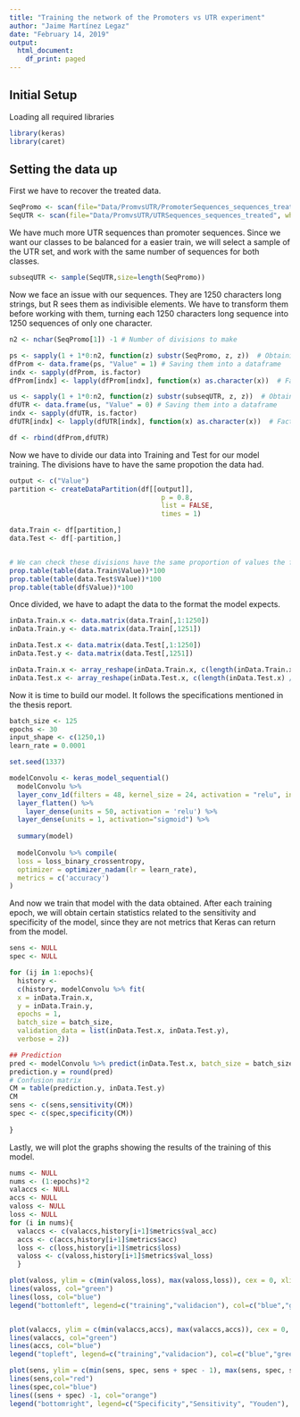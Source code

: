 ```yaml
---
title: "Training the network of the Promoters vs UTR experiment"
author: "Jaime Martínez Legaz"
date: "February 14, 2019"
output:
  html_document:
    df_print: paged
---
```


## Initial Setup

Loading all required libraries

```r
library(keras)
library(caret)
```

## Setting the data up

First we have to recover the treated data.

```r
SeqPromo <- scan(file="Data/PromvsUTR/PromoterSequences_sequences_treated", what="character")
SeqUTR <- scan(file="Data/PromvsUTR/UTRSequences_sequences_treated", what="character")
```

We have much more UTR sequences than promoter sequences. Since we want our classes to be balanced for a easier train, we will select a sample of the UTR set, and work with the same number of sequences for both classes.

```r

subseqUTR <- sample(SeqUTR,size=length(SeqPromo))

```

Now we face an issue with our sequences. They are 1250 characters long strings, but R sees them as indivisible elements. We have to transform them before working with them, turning each 1250 characters long sequence into 1250 sequences of only one character.

```r
n2 <- nchar(SeqPromo[1]) -1 # Number of divisions to make

ps <- sapply(1 + 1*0:n2, function(z) substr(SeqPromo, z, z))  # Obtaining the split characters
dfProm <- data.frame(ps, "Value" = 1) # Saving them into a dataframe
indx <- sapply(dfProm, is.factor) 
dfProm[indx] <- lapply(dfProm[indx], function(x) as.character(x))  # Factor --> char conversion

us <- sapply(1 + 1*0:n2, function(z) substr(subseqUTR, z, z))  # Obtaining the split characters
dfUTR <- data.frame(us, "Value" = 0) # Saving them into a dataframe
indx <- sapply(dfUTR, is.factor) 
dfUTR[indx] <- lapply(dfUTR[indx], function(x) as.character(x))  # Factor --> char conversion

df <- rbind(dfProm,dfUTR)
```


Now we have to divide our data into Training and Test for our model training. The divisions have to have the same propotion the data had.

```r


output <- c("Value")
partition <- createDataPartition(df[[output]],
                                      p = 0.8,
                                      list = FALSE,
                                      times = 1)

data.Train <- df[partition,]
data.Test <- df[-partition,]


# We can check these divisions have the same proportion of values the full dataframe had (results in %)
prop.table(table(data.Train$Value))*100
prop.table(table(data.Test$Value))*100
prop.table(table(df$Value))*100
```

Once divided, we have to adapt the data to the format the model expects.

```r
inData.Train.x <- data.matrix(data.Train[,1:1250])
inData.Train.y <- data.matrix(data.Train[,1251])

inData.Test.x <- data.matrix(data.Test[,1:1250])
inData.Test.y <- data.matrix(data.Test[,1251])

inData.Train.x <- array_reshape(inData.Train.x, c(length(inData.Train.x) / 1250, 1250, 1))
inData.Test.x <- array_reshape(inData.Test.x, c(length(inData.Test.x) / 1250, 1250, 1))
```


Now it is time to build our model. It follows the specifications mentioned in the thesis report. 

```r
batch_size <- 125 
epochs <- 30 
input_shape <- c(1250,1)
learn_rate = 0.0001

set.seed(1337)

modelConvolu <- keras_model_sequential()
  modelConvolu %>% 
  layer_conv_1d(filters = 48, kernel_size = 24, activation = "relu", input_shape = input_shape)%>%
  layer_flatten() %>%
    layer_dense(units = 50, activation = 'relu') %>% 
  layer_dense(units = 1, activation="sigmoid") %>% 
  
  summary(model)
  
  modelConvolu %>% compile(
  loss = loss_binary_crossentropy,
  optimizer = optimizer_nadam(lr = learn_rate),
  metrics = c('accuracy')
)
```

And now we train that model with the data obtained. After each training epoch, we will obtain certain statistics related to the sensitivity and specificity of the model, since they are not metrics that Keras can return from the model.

```r
sens <- NULL
spec <- NULL

for (ij in 1:epochs){
  history <- 
  c(history, modelConvolu %>% fit(
  x = inData.Train.x,
  y = inData.Train.y,
  epochs = 1,  
  batch_size = batch_size, 
  validation_data = list(inData.Test.x, inData.Test.y),
  verbose = 2))

## Prediction 
pred <- modelConvolu %>% predict(inData.Test.x, batch_size = batch_size)
prediction.y = round(pred)
# Confusion matrix
CM = table(prediction.y, inData.Test.y)
CM
sens <- c(sens,sensitivity(CM))
spec <- c(spec,specificity(CM))
  
}

```

Lastly, we will plot the graphs showing the results of the training of this model.

```r
nums <- NULL
nums <- (1:epochs)*2
valaccs <- NULL
accs <- NULL
valoss <- NULL
loss <- NULL
for (i in nums){ 
  valaccs <- c(valaccs,history[i+1]$metrics$val_acc) 
  accs <- c(accs,history[i+1]$metrics$acc) 
  loss <- c(loss,history[i+1]$metrics$loss) 
  valoss <- c(valoss,history[i+1]$metrics$val_loss) 
  }

plot(valoss, ylim = c(min(valoss,loss), max(valoss,loss)), cex = 0, xlim = c(0,epochs), ylab="loss", xlab="epochs")
lines(valoss, col="green")
lines(loss, col="blue")
legend("bottomleft", legend=c("training","validacion"), col=c("blue","green"), lty = 1)


plot(valaccs, ylim = c(min(valaccs,accs), max(valaccs,accs)), cex = 0, xlim = c(0,epochs), ylab = "accuracy", xlab = "epochs")
lines(valaccs, col="green")
lines(accs, col="blue")
legend("topleft", legend=c("training","validacion"), col=c("blue","green"), lty = 1)

plot(sens, ylim = c(min(sens, spec, sens + spec - 1), max(sens, spec, sens+spec-1)), cex = 0)
lines(sens,col="red")
lines(spec,col="blue")
lines((sens + spec) -1, col="orange")
legend("bottomright", legend=c("Specificity","Sensitivity", "Youden"), col=c("blue","red", "orange"), lty = 1)
```
